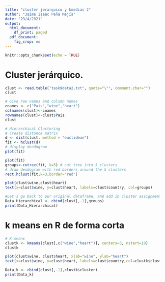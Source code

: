 ```yaml
---
title: "cluster jerarquico y kmedias 2"
author: "Jaime Isaac Peña Mejía"
date: "23/4/2021"
output:
  html_document:
    df_print: paged
  pdf_document:
    fig_crop: no
---
```


```r
knitr::opts_chunk$set(echo = TRUE)
```
# Cluster jerárquico.
```r


clust <- read.table("task9data2.txt", quote="\"", comment.char="")
clust

```

```r
# Give row names and column names
cnames <- c("Pais","wine","heart")
colnames(clust)<-cnames
rownames(clust)<-clust$Pais
clust

```

```r
# Hierarchical Clustering
# Create distance matrix
d <- dist(clust, method = "euclidean") 
fit <- hclust(d)
# display dendogram 
plot(fit)
```

```r
plot(fit)
groups<-cutree(fit, k=5) # cut tree into 5 clusters
# draw dendogram with red borders around the 5 clusters 
rect.hclust(fit,k=3,border="red")
```

```r
plot(clust$wine,clust$heart)
text(x=clust$wine, y=clust$heart, labels=clust$country, col=groups)
```
```r
#Let's go back to our original dataframe, and add in cluster assignments as a new variable
Data_Hierarchical <- cbind(clust[,-1],groups)
print(Data_Hierarchical)
```


# k means en R de forma corta
```r
# K means
clustk <- kmeans(clust[,c("wine","heart")], centers=3, nstart=10)
clustk

plot(clust$wine, clust$heart, xlab="wine", ylab="heart")
text(x=clust$wine, y=clust$heart, labels=clust$country,col=clustk$cluster+1)
```
```r
Data_k <- cbind(clust[,-1],clustk$cluster)
print(Data_k)
```

